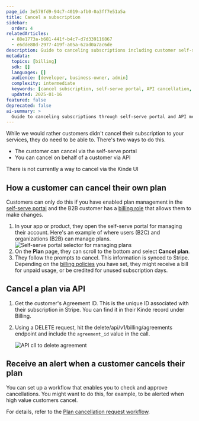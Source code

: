 ```yaml
---
page_id: 3e578fd9-94c7-4019-afb0-0a3ff7e51a5a
title: Cancel a subscription
sidebar:
  order: 4
relatedArticles:
  - 88e1773a-b681-441f-b4c7-d7d339116867
  - e6dde80d-2977-419f-a05a-62ad0a7ac6de
description: Guide to canceling subscriptions including customer self-service cancellation and API-based cancellation methods.
metadata:
  topics: [billing]
  sdk: []
  languages: []
  audience: [developer, business-owner, admin]
  complexity: intermediate
  keywords: [cancel subscription, self-serve portal, API cancellation, agreement ID, billing role, cancellation workflow]
  updated: 2025-01-16
featured: false
deprecated: false
ai-summary: >
  Guide to canceling subscriptions through self-serve portal and API methods with cancellation alerts.
---
```


While we would rather customers didn't cancel their subscription to your services, they do need to be able to. There's two ways to do this.

- The customer can cancel via the self-serve portal
- You can cancel on behalf of a customer via API

<Aside>

  There is not currently a way to cancel via the Kinde UI
  
</Aside>

## How a customer can cancel their own plan

Customers can only do this if you have enabled plan management in the [self-serve portal](/build/set-up-options/self-serve-portal-for-orgs/) and the B2B customer has a [billing role](/billing/get-started/add-billing-role/) that allows them to make changes. 

1. In your app or product, they open the self-serve portal for managing their account. Here's an example of where users (B2C) and organizations (B2B) can manage plans.
   ![Self-serve portal selector for managing plans](https://imagedelivery.net/skPPZTHzSlcslvHjesZQcQ/1f7c8192-418b-412e-1728-54affbfeed00/public)
2. On the **Plan** page, they can scroll to the bottom and select **Cancel plan**.
3. They follow the prompts to cancel. This information is synced to Stripe. Depending on the [billing policies](/billing/manage-plans/upgrade-downgrade-plans/) you have set, they might receive a bill for unpaid usage, or be credited for unused subscription days.

## Cancel a plan via API

1. Get the customer's Agreement ID. This is the unique ID associated with their subscription in Stripe. You can find it in their Kinde record under Billing.
2. Using a DELETE request, hit the delete/api/v1/billing/agreements endpoint and include the `agreement_id` value in the call.

   ![API cll to delete agreement](https://imagedelivery.net/skPPZTHzSlcslvHjesZQcQ/d136fd54-7474-486f-2768-8fcb1deaaa00/public)

## Receive an alert when a customer cancels their plan

You can set up a workflow that enables you to check and approve cancellations. You might want to do this, for example, to be alerted when high value customers cancel.

For details, refer to the [Plan cancellation request workflow](/workflows/example-workflows/plan-cancellation-request-workflow/).

